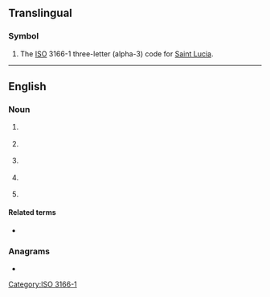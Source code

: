 ==Translingual==

===Symbol===
{{head|mul|symbol}}
# The [[ISO]] 3166-1 three-letter (alpha-3) code for [[Saint Lucia]].

[[Category:ISO 3166-1]]

----

==English==

===Noun===
{{en-noun|~}}

# {{lb|en|electronics|countable}} {{initialism of|logic cell array}}
# {{lb|en|aviation|countable}} {{initialism of|lang=en|large commercial aircraft}}
# {{lb|en|biology|paleontology|countable}} {{initialism of|lang=en|w:last common ancestor}}
# {{lb|en|pathology|uncountable}} {{initialism of|lang=en|w:Leber's congenital amaurosis}}
# {{lb|en|pathology|uncountable}} {{initialism of|lang=en|w:Leucocyte Common Antigen}}

====Related terms====
{{sense|last common ancestor}}
* {{l|en|LUCA}}

===Anagrams===
* {{anagrams|en|ACL|CLA|Cal|Cal.|alc|cal|lac}}